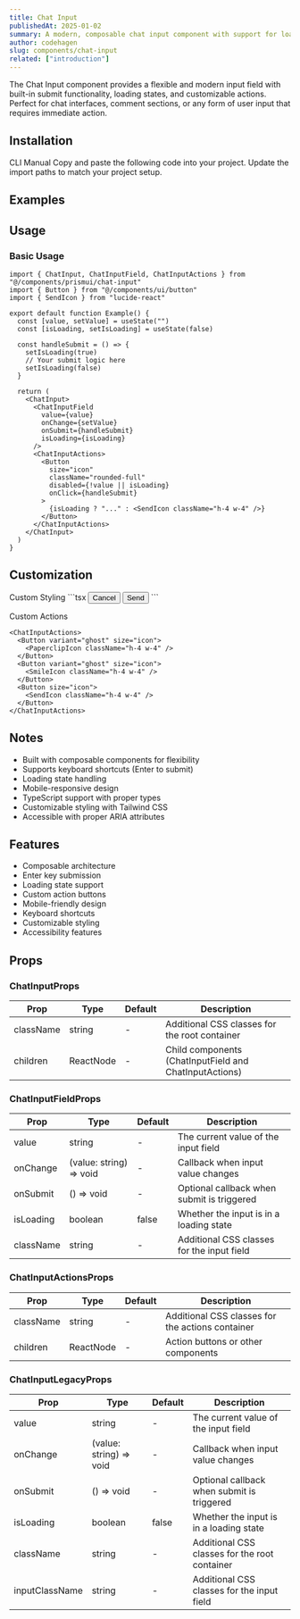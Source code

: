 ```yaml
---
title: Chat Input
publishedAt: 2025-01-02
summary: A modern, composable chat input component with support for loading states, submit actions, and customizable styling.
author: codehagen
slug: components/chat-input
related: ["introduction"]
---
```


<ComponentPreview name="chat-input-basic" />

<Note variant="info">
  The Chat Input component provides a flexible and modern input field with built-in submit functionality, loading states, and customizable actions. Perfect for chat interfaces, comment sections, or any form of user input that requires immediate action.
</Note>

## Installation

<Tabs defaultValue="cli">
  <TabsList>
    <TabsTrigger value="cli">CLI</TabsTrigger>
    <TabsTrigger value="manual">Manual</TabsTrigger>
  </TabsList>
  <TabsContent value="cli">
    <ComponentSource name="chat-input" isCli />
  </TabsContent>
  <TabsContent value="manual">
    <Steps>
      <Step>Copy and paste the following code into your project.</Step>
      <ComponentSource name="chat-input" />
      <Step>Update the import paths to match your project setup.</Step>
    </Steps>
  </TabsContent>
</Tabs>

## Examples

<ComponentPreview name="chat-input-demo" />

## Usage

### Basic Usage

```tsx
import { ChatInput, ChatInputField, ChatInputActions } from "@/components/prismui/chat-input"
import { Button } from "@/components/ui/button"
import { SendIcon } from "lucide-react"

export default function Example() {
  const [value, setValue] = useState("")
  const [isLoading, setIsLoading] = useState(false)

  const handleSubmit = () => {
    setIsLoading(true)
    // Your submit logic here
    setIsLoading(false)
  }

  return (
    <ChatInput>
      <ChatInputField
        value={value}
        onChange={setValue}
        onSubmit={handleSubmit}
        isLoading={isLoading}
      />
      <ChatInputActions>
        <Button
          size="icon"
          className="rounded-full"
          disabled={!value || isLoading}
          onClick={handleSubmit}
        >
          {isLoading ? "..." : <SendIcon className="h-4 w-4" />}
        </Button>
      </ChatInputActions>
    </ChatInput>
  )
}
```

## Customization

<Steps>
  <Step>Custom Styling</Step>
  ```tsx
  <ChatInput className="border-2 border-primary">
    <ChatInputField 
      className="text-lg font-medium"
      placeholder="Custom placeholder..."
    />
    <ChatInputActions>
      <Button variant="ghost">Cancel</Button>
      <Button>Send</Button>
    </ChatInputActions>
  </ChatInput>
  ```

  <Step>Custom Actions</Step>
  ```tsx
  <ChatInputActions>
    <Button variant="ghost" size="icon">
      <PaperclipIcon className="h-4 w-4" />
    </Button>
    <Button variant="ghost" size="icon">
      <SmileIcon className="h-4 w-4" />
    </Button>
    <Button size="icon">
      <SendIcon className="h-4 w-4" />
    </Button>
  </ChatInputActions>
  ```
</Steps>

## Notes

- Built with composable components for flexibility
- Supports keyboard shortcuts (Enter to submit)
- Loading state handling
- Mobile-responsive design
- TypeScript support with proper types
- Customizable styling with Tailwind CSS
- Accessible with proper ARIA attributes

## Features

- Composable architecture
- Enter key submission
- Loading state support
- Custom action buttons
- Mobile-friendly design
- Keyboard shortcuts
- Customizable styling
- Accessibility features

## Props

### ChatInputProps
| Prop | Type | Default | Description |
| --- | --- | --- | --- |
| className | string | - | Additional CSS classes for the root container |
| children | ReactNode | - | Child components (ChatInputField and ChatInputActions) |

### ChatInputFieldProps
| Prop | Type | Default | Description |
| --- | --- | --- | --- |
| value | string | - | The current value of the input field |
| onChange | (value: string) => void | - | Callback when input value changes |
| onSubmit | () => void | - | Optional callback when submit is triggered |
| isLoading | boolean | false | Whether the input is in a loading state |
| className | string | - | Additional CSS classes for the input field |

### ChatInputActionsProps
| Prop | Type | Default | Description |
| --- | --- | --- | --- |
| className | string | - | Additional CSS classes for the actions container |
| children | ReactNode | - | Action buttons or other components |

### ChatInputLegacyProps
| Prop | Type | Default | Description |
| --- | --- | --- | --- |
| value | string | - | The current value of the input field |
| onChange | (value: string) => void | - | Callback when input value changes |
| onSubmit | () => void | - | Optional callback when submit is triggered |
| isLoading | boolean | false | Whether the input is in a loading state |
| className | string | - | Additional CSS classes for the root container |
| inputClassName | string | - | Additional CSS classes for the input field |